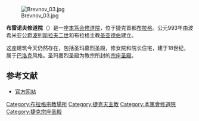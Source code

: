 {{expand|time=2009-07-20T01:16:33+00:00}}
[[File:Brevnov_03.jpg|thumb]]

'''布雷诺夫修道院'''（{{lang-cs|Břevnovský klášter}}）是一座[[本笃会|本笃会]][[修道院|修道院]]，位于捷克首都[[布拉格|布拉格]]。公元993年由波希米亚公爵[[波列斯拉夫二世|波列斯拉夫二世]]和布拉格主教[[布拉格的亞德伯|圣亚德伯]]建立。

这座建筑今天仍然存在，包括圣玛嘉烈圣殿，修女院和院长住宅，建于18世纪，属于[[巴洛克|巴洛克]]风格。圣玛嘉烈圣殿为教宗所封的[[宗座圣殿|宗座圣殿]]。

== 参考文献 ==
* [http://www.brevnov.cz/ 官方网站] {{Wayback|url=http://www.brevnov.cz/ |date=20170401163126 }} {{cs icon}} {{de icon}} {{la icon}} 

{{coord|50|05|04|N|14|21|25|E|region:CZ_type:landmark|display=title}}

{{DEFAULTSORT:Brevnov Monastery}}

[[Category:布拉格宗教場所|Category:布拉格宗教場所]]
[[Category:捷克天主教|Category:捷克天主教]]
[[Category:本篤會修道院|Category:本篤會修道院]]
[[Category:捷克宗座圣殿|Category:捷克宗座圣殿]]